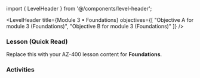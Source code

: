 ﻿import { LevelHeader } from '@/components/level-header';

<LevelHeader title={Module 3 • Foundations} objectives={[
  "Objective A for module 3 (Foundations)",
  "Objective B for module 3 (Foundations)"
]} />

### Lesson (Quick Read)
Replace this with your AZ-400 lesson content for **Foundations**.

### Activities
<Flashcards src="/content/module-3/level-foundations/activities.json" />
<Quiz src="/content/module-3/level-foundations/quiz.json" />

